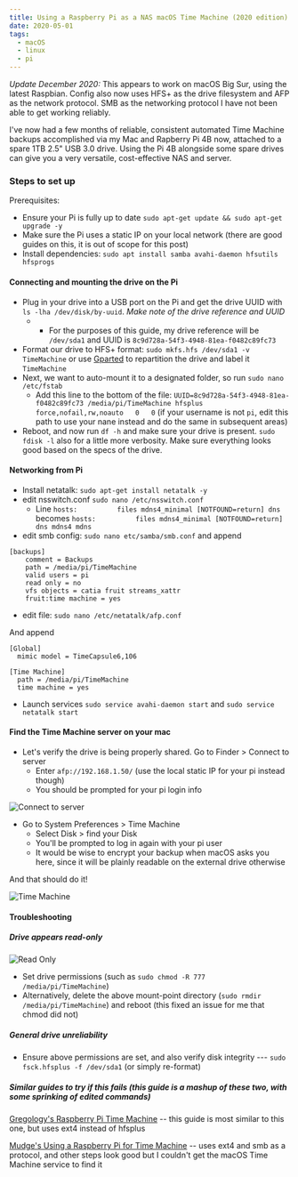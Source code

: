 ```yaml
---
title: Using a Raspberry Pi as a NAS macOS Time Machine (2020 edition)
date: 2020-05-01
tags:
  - macOS
  - linux
  - pi
---
```


*Update December 2020:* This appears to work on macOS Big Sur, using the latest Raspbian. Config also now uses HFS+ as the drive filesystem and AFP as the network protocol. SMB as the networking protocol I have not been able to get working reliably.

I've now had a few months of reliable, consistent automated Time Machine backups accomplished via my Mac and Rapberry Pi 4B now, attached to a spare 1TB 2.5" USB 3.0 drive. Using the Pi 4B alongside some spare drives can give you a very versatile, cost-effective NAS and server.

### Steps to set up

Prerequisites:
- Ensure your Pi is fully up to date `sudo apt-get update && sudo apt-get upgrade -y`
- Make sure the Pi uses a static IP on your local network (there are good guides on this, it is out of scope for this post)
- Install dependencies: `sudo apt install samba avahi-daemon hfsutils hfsprogs`

#### Connecting and mounting the drive on the Pi
- Plug in your drive into a USB port on the Pi and get the drive UUID with `ls -lha /dev/disk/by-uuid`. *Make note of the drive reference and UUID* 
    - * For the purposes of this guide, my drive reference will be `/dev/sda1` and UUID is `8c9d728a-54f3-4948-81ea-f0482c89fc73`
- Format our drive to HFS+ format: `sudo mkfs.hfs /dev/sda1 -v TimeMachine` or use [Gparted](https://gparted.org/download.php) to repartition the drive and label it `TimeMachine`
- Next, we want to auto-mount it to a designated folder, so run `sudo nano /etc/fstab`
    - Add this line to the bottom of the file: `UUID=8c9d728a-54f3-4948-81ea-f0482c89fc73 /media/pi/TimeMachine hfsplus   force,nofail,rw,noauto   0   0` (if your username is not `pi`, edit this path to use your nane instead and do the same in subsequent areas)
- Reboot, and now run `df -h` and make sure your drive is present. `sudo fdisk -l` also for a little more verbosity. Make sure everything looks good based on the specs of the drive.

#### Networking from Pi
- Install netatalk: `sudo apt-get install netatalk -y`
- edit nsswitch.conf `sudo nano /etc/nsswitch.conf`
    - Line `hosts:          files mdns4_minimal [NOTFOUND=return] dns` becomes `hosts:          files mdns4_minimal [NOTFOUND=return] dns mdns4 mdns`
- edit smb config: `sudo nano etc/samba/smb.conf` and append

```
[backups]
    comment = Backups
    path = /media/pi/TimeMachine
    valid users = pi
    read only = no
    vfs objects = catia fruit streams_xattr
    fruit:time machine = yes
```

- edit file: `sudo nano /etc/netatalk/afp.conf`

And append
```
[Global]
  mimic model = TimeCapsule6,106

[Time Machine]
  path = /media/pi/TimeMachine
  time machine = yes
```

- Launch services `sudo service avahi-daemon start` and `sudo service netatalk start`

#### Find the Time Machine server on your mac
- Let's verify the drive is being properly shared. Go to Finder > Connect to server
    - Enter `afp://192.168.1.50/` (use the local static IP for your pi instead though)
    - You should be prompted for your pi login info

![Connect to server](./connect-to-afp.png)

- Go to System Preferences > Time Machine
    - Select Disk > find your Disk
    - You'll be prompted to log in again with your pi user
    - It would be wise to encrypt your backup when macOS asks you here, since it will be plainly readable on the external drive otherwise

And that should do it! 

![Time Machine](./time-machine.png)


#### Troubleshooting

##### Drive appears read-only
![Read Only](./read-only.png)
- Set drive permissions (such as `sudo chmod -R 777 /media/pi/TimeMachine`)
- Alternatively, delete the above mount-point directory (`sudo rmdir /media/pi/TimeMachine`) and reboot (this fixed an issue for me that chmod did not)

##### General drive unreliability
- Ensure above permissions are set, and also verify disk integrity --- `sudo fsck.hfsplus -f /dev/sda1` (or simply re-format)

##### Similar guides to try if this fails (this guide is a mashup of these two, with some sprinking of edited commands)
[Gregology's Raspberry Pi Time Machine](https://gregology.net/2018/09/raspberry-pi-time-machine/) -- this guide is most similar to this one, but uses ext4 instead of hfsplus

[Mudge's Using a Raspberry Pi for Time Machine](https://mudge.name/2019/11/12/using-a-raspberry-pi-for-time-machine/) -- uses ext4 and smb as a protocol, and other steps look good but I couldn't get the macOS Time Machine service to find it

